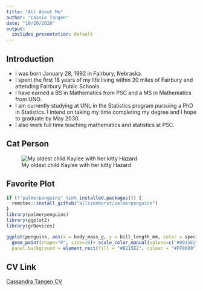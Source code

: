 ```yaml
---
title: "All About Me"
author: "Cassie Tangen"
date: "10/20/2020"
output:
  ioslides_presentation: default
---
```


## Introduction

- I was born January 28, 1992 in Fairbury, Nebraska.
- I spent the first 18 years of my life living within 20 miles of Fairbury and attending Fairbury Public Schools.
- I have earned a BS in Mathematics from PSC and a MS in Mathematics from UNO.
- I am currently studying at UNL in the Statistics program pursuing a PhD in Statistics. I intend on taking my time completing my degree and I hope to graduate by May 2030.
- I also work full time teaching mathematics and statistics at PSC.


## Cat Person
![My oldest child Kaylee with her kitty Hazard](Kaylee&Hazard.jpg){width=60%,height=60%}


## Favorite Plot

```r
if (!"palmerpenguins" %in% installed.packages()) {
  remotes::install_github("allisonhorst/palmerpenguins")
}
library(palmerpenguins)
library(ggplot2)
library(grDevices)


```

```r

ggplot(penguins, aes(x = body_mass_g, y = bill_length_mm, color = species)) + 
  geom_point(shape="P", size=10)+ scale_color_manual(values=c("#8915E2", "#E21590", "#E215D4"))+ theme(text=element_text(family="mono",size=6),
  panel.background = element_rect(fill = "#B215E2", colour = "#FF8000",size=1,linetype = "solid"),panel.grid.major = element_line(size = .5, linetype = 'dotted',colour = "#FF8000"),panel.grid.minor = element_line(size = 0.25, linetype = 'dashed',colour = "#FF8000"))+ labs(title = "Ugly Penguin Graph",subtitle = "Created by Cassie Tangen")

```



## CV Link
[Cassandra Tangen CV](https://ctangen28.github.io/CTangenCV/main.pdf)
